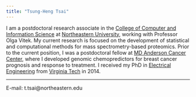 ```yaml
---
title: "Tsung-Heng Tsai"
---
```


I am a postdoctoral research associate in the [College of Computer and Information Science](https://www.ccis.northeastern.edu/) at [Northeastern University](http://www.northeastern.edu/), working with Professor Olga Vitek. My current research is focused on the development of statistical and computational methods for mass spectrometry-based proteomics. Prior to the current position, I was a postdoctoral fellow at [MD Anderson Cancer Center](https://www.mdanderson.org/), where I developed genomic chemopredictors for breast cancer prognosis and response to treatment. I received my PhD in [Electrical Engineering](https://ece.vt.edu/) from [Virginia Tech](https://vt.edu/) in 2014.

---
E-mail: t.tsai@northeastern.edu
